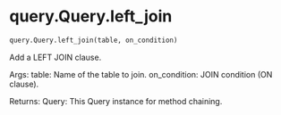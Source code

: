 # query.Query.left_join { #soildb.query.Query.left_join }

```python
query.Query.left_join(table, on_condition)
```

Add a LEFT JOIN clause.

Args:
    table: Name of the table to join.
    on_condition: JOIN condition (ON clause).

Returns:
    Query: This Query instance for method chaining.